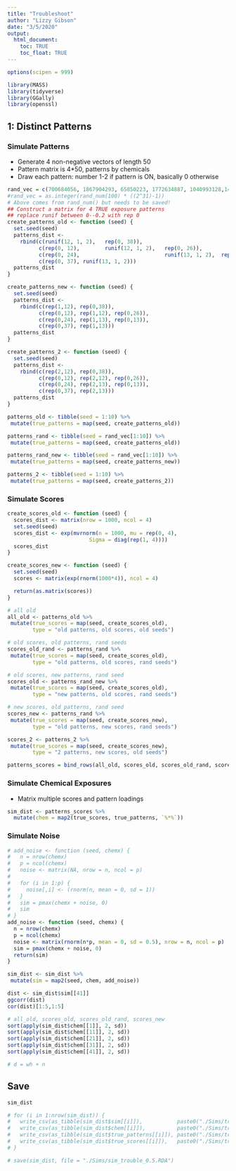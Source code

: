 ```yaml
---
title: "Troubleshoot"
author: "Lizzy Gibson"
date: "3/5/2020"
output: 
  html_document:
    toc: TRUE
    toc_float: TRUE
---
```


```r
options(scipen = 999)

library(MASS)
library(tidyverse)
library(GGally)
library(openssl)
```

## 1: Distinct Patterns

### Simulate Patterns

* Generate 4 non-negative vectors of length 50
* Pattern matrix is 4*50, patterns by chemicals
* Draw each pattern: number 1-2 if pattern is ON, basically 0 otherwise

```r
rand_vec = c(700684056, 1867904293, 65850223, 1772634887, 1040993128,141231838, 2005759315, 1896822533, 1757155251, 1220527822, 1885771483,870084240, 2012640598, 2003633293,251030614,945490134  ,595315152  ,155324059, 27795916, 51959299, 1667198387,976118250, 1753042688,388612961, 1913079091,1975206587,115229131,471179375,114133192,263721098, 1740423388, 1633822372, 1870807198, 1340426030, 1531029051,1974454967,185921701,233046359, 1012347579, 2023377992, 840117793,386558621, 1179178110, 1654966055, 1906057197,660645740,678123473, 1113633474,326491996,466505473, 1972085792,323029779, 1029672915, 2087424299, 1485111652,1603321280, 2030739537,278602890,734565781, 1420598166, 25736392, 1777453769,685473986, 1591164280,917006407,1053830487  ,343738424  ,756468029, 1041634570,483181508, 457544183,776436290, 1072907123, 1874737454,982500331,365185873  ,594289973 ,1114286433, 1468409404, 2127296756, 1144795881, 13544360, 90272022,313399869,884323089,120722603  ,897654480 ,1486312666, 1767255887,702462128, 1535757335, 1532116316, 1712351845,181291115, 1320123132,1287014693,653189808,1912056679,750369475,997500018)
#rand_vec = as.integer(rand_num(100) * ((2^31)-1))
# Above comes from rand_num() but needs to be saved!
## Construct a matrix for 4 TRUE exposure patterns
## replace runif between 0--0.2 with rep 0
create_patterns_old <- function (seed) {
  set.seed(seed)
  patterns_dist <- 
    rbind(c(runif(12, 1, 2),   rep(0, 38)),
          c(rep(0, 12),        runif(12, 1, 2),   rep(0, 26)),
          c(rep(0, 24),                           runif(13, 1, 2),  rep(0, 13)),
          c(rep(0, 37), runif(13, 1, 2)))
  patterns_dist
}

create_patterns_new <- function (seed) {
  set.seed(seed)
  patterns_dist <- 
    rbind(c(rep(1,12), rep(0,38)),
          c(rep(0,12), rep(1,12), rep(0,26)),
          c(rep(0,24), rep(1,13), rep(0,13)),
          c(rep(0,37), rep(1,13)))
  patterns_dist
}

create_patterns_2 <- function (seed) {
  set.seed(seed)
  patterns_dist <- 
    rbind(c(rep(2,12), rep(0,38)),
          c(rep(0,12), rep(2,12), rep(0,26)),
          c(rep(0,24), rep(2,13), rep(0,13)),
          c(rep(0,37), rep(2,13)))
  patterns_dist
}

patterns_old <- tibble(seed = 1:10) %>% 
 mutate(true_patterns = map(seed, create_patterns_old))

patterns_rand <- tibble(seed = rand_vec[1:10]) %>% 
 mutate(true_patterns = map(seed, create_patterns_old))

patterns_rand_new <- tibble(seed = rand_vec[1:10]) %>% 
 mutate(true_patterns = map(seed, create_patterns_new))

patterns_2 <- tibble(seed = 1:10) %>% 
 mutate(true_patterns = map(seed, create_patterns_2))
```

### Simulate Scores
   
```r
create_scores_old <- function (seed) {
  scores_dist <- matrix(nrow = 1000, ncol = 4)
  set.seed(seed)
  scores_dist <- exp(mvrnorm(n = 1000, mu = rep(0, 4),
                          Sigma = diag(rep(1, 4))))
  scores_dist
}

create_scores_new <- function (seed) {
  set.seed(seed)
  scores <- matrix(exp(rnorm(1000*4)), ncol = 4)

  return(as.matrix(scores))
}

# all old
all_old <- patterns_old %>% 
 mutate(true_scores = map(seed, create_scores_old),
        type = "old patterns, old scores, old seeds")

# old scores, old patterns, rand seeds
scores_old_rand <- patterns_rand %>% 
 mutate(true_scores = map(seed, create_scores_old),
        type = "old patterns, old scores, rand seeds")

# old scores, new patterns, rand seed
scores_old <- patterns_rand_new %>% 
 mutate(true_scores = map(seed, create_scores_old),
        type = "new patterns, old scores, rand seeds")

# new scores, old patterns, rand seed
scores_new <- patterns_rand %>% 
 mutate(true_scores = map(seed, create_scores_new),
        type = "old patterns, new scores, rand seeds")

scores_2 <- patterns_2 %>% 
 mutate(true_scores = map(seed, create_scores_new),
        type = "2 patterns, new scores, old seeds")
```

```r
patterns_scores = bind_rows(all_old, scores_old, scores_old_rand, scores_new, scores_2)
```

### Simulate Chemical Exposures

* Matrix multiple scores and pattern loadings

```r
sim_dist <- patterns_scores %>% 
  mutate(chem = map2(true_scores, true_patterns, `%*%`))
```

### Simulate Noise
    
```r
# add_noise <- function (seed, chemx) {
#   n = nrow(chemx)
#   p = ncol(chemx)
#   noise <- matrix(NA, nrow = n, ncol = p)
# 
#   for (i in 1:p) {
#     noise[,i] <- (rnorm(n, mean = 0, sd = 1))
#   }
#   sim = pmax(chemx + noise, 0)
#   sim
# }
add_noise <- function (seed, chemx) {
  n = nrow(chemx)
  p = ncol(chemx)
  noise <- matrix(rnorm(n*p, mean = 0, sd = 0.5), nrow = n, ncol = p)
  sim = pmax(chemx + noise, 0)
  return(sim)
}

sim_dist <- sim_dist %>% 
 mutate(sim = map2(seed, chem, add_noise))
```  

```r
dist <- sim_dist$sim[[41]]
ggcorr(dist)
cor(dist)[1:5,1:5]

# all_old, scores_old, scores_old_rand, scores_new
sort(apply(sim_dist$chem[[1]], 2, sd))
sort(apply(sim_dist$chem[[11]], 2, sd))
sort(apply(sim_dist$chem[[21]], 2, sd))
sort(apply(sim_dist$chem[[31]], 2, sd))
sort(apply(sim_dist$chem[[41]], 2, sd))

# d = wh + n
```

## Save

```r
sim_dist

# for (i in 1:nrow(sim_dist)) {
#   write_csv(as_tibble(sim_dist$sim[[i]]),           paste0("./Sims/troubleshoot/sim_q_", i, "_0.5.csv"))
#   write_csv(as_tibble(sim_dist$chem[[i]]),          paste0("./Sims/troubleshoot/chem_q_", i, "_0.5.csv"))
#   write_csv(as_tibble(sim_dist$true_patterns[[i]]), paste0("./Sims/troubleshoot/patterns_q_", i, "_0.5.csv"))
#   write_csv(as_tibble(sim_dist$true_scores[[i]]),   paste0("./Sims/troubleshoot/scores_q_", i, "_0.5.csv"))
# }

# save(sim_dist, file = "./Sims/sim_trouble_0.5.RDA")
```
